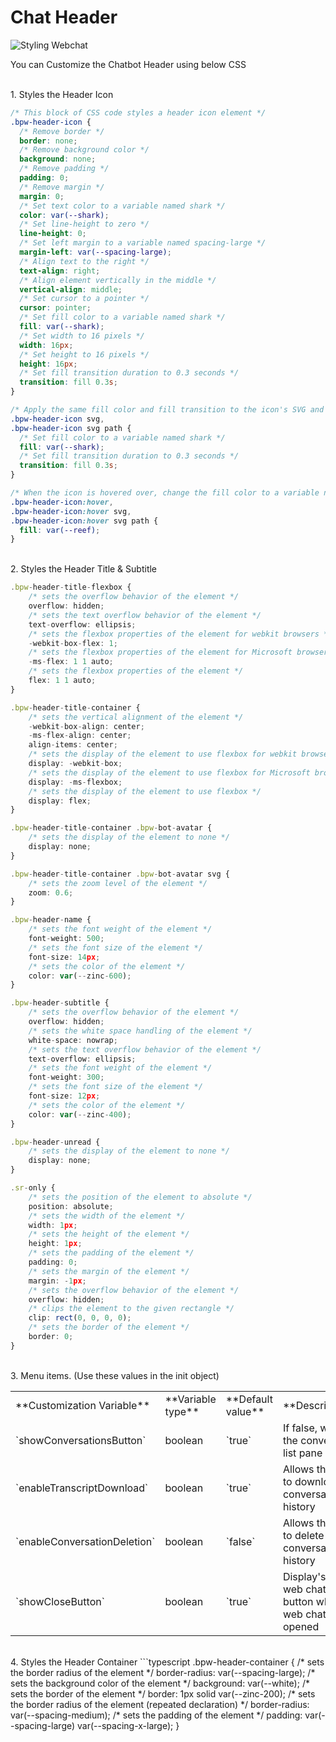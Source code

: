 

# Chat Header

![Styling Webchat](/docs/chat-header-cover.png)

You can Customize the Chatbot Header using below CSS

<br />
1. Styles the Header Icon

```css
/* This block of CSS code styles a header icon element */
.bpw-header-icon {
  /* Remove border */
  border: none;
  /* Remove background color */
  background: none;
  /* Remove padding */
  padding: 0;
  /* Remove margin */
  margin: 0;
  /* Set text color to a variable named shark */
  color: var(--shark);
  /* Set line-height to zero */
  line-height: 0;
  /* Set left margin to a variable named spacing-large */
  margin-left: var(--spacing-large);
  /* Align text to the right */
  text-align: right;
  /* Align element vertically in the middle */
  vertical-align: middle;
  /* Set cursor to a pointer */
  cursor: pointer;
  /* Set fill color to a variable named shark */
  fill: var(--shark);
  /* Set width to 16 pixels */
  width: 16px;
  /* Set height to 16 pixels */
  height: 16px;
  /* Set fill transition duration to 0.3 seconds */
  transition: fill 0.3s;
}

/* Apply the same fill color and fill transition to the icon's SVG and path elements */
.bpw-header-icon svg,
.bpw-header-icon svg path {
  /* Set fill color to a variable named shark */
  fill: var(--shark);
  /* Set fill transition duration to 0.3 seconds */
  transition: fill 0.3s;
}

/* When the icon is hovered over, change the fill color to a variable named reef for the icon, SVG and path elements */
.bpw-header-icon:hover,
.bpw-header-icon:hover svg,
.bpw-header-icon:hover svg path {
  fill: var(--reef);
}
```

<br />
2. Styles the Header Title & Subtitle

```typescript
.bpw-header-title-flexbox {
    /* sets the overflow behavior of the element */
    overflow: hidden;
    /* sets the text overflow behavior of the element */
    text-overflow: ellipsis;
    /* sets the flexbox properties of the element for webkit browsers */
    -webkit-box-flex: 1;
    /* sets the flexbox properties of the element for Microsoft browsers */
    -ms-flex: 1 1 auto;
    /* sets the flexbox properties of the element */
    flex: 1 1 auto;
}

.bpw-header-title-container {
    /* sets the vertical alignment of the element */
    -webkit-box-align: center;
    -ms-flex-align: center;
    align-items: center;
    /* sets the display of the element to use flexbox for webkit browsers */
    display: -webkit-box;
    /* sets the display of the element to use flexbox for Microsoft browsers */
    display: -ms-flexbox;
    /* sets the display of the element to use flexbox */
    display: flex;
}

.bpw-header-title-container .bpw-bot-avatar {
    /* sets the display of the element to none */
    display: none;
}

.bpw-header-title-container .bpw-bot-avatar svg {
    /* sets the zoom level of the element */
    zoom: 0.6;
}

.bpw-header-name {
    /* sets the font weight of the element */
    font-weight: 500;
    /* sets the font size of the element */
    font-size: 14px;
    /* sets the color of the element */
    color: var(--zinc-600);
}

.bpw-header-subtitle {
    /* sets the overflow behavior of the element */
    overflow: hidden;
    /* sets the white space handling of the element */
    white-space: nowrap;
    /* sets the text overflow behavior of the element */
    text-overflow: ellipsis;
    /* sets the font weight of the element */
    font-weight: 300;
    /* sets the font size of the element */
    font-size: 12px;
    /* sets the color of the element */
    color: var(--zinc-400);
}

.bpw-header-unread {
    /* sets the display of the element to none */
    display: none;
}

.sr-only {
    /* sets the position of the element to absolute */
    position: absolute;
    /* sets the width of the element */
    width: 1px;
    /* sets the height of the element */
    height: 1px;
    /* sets the padding of the element */
    padding: 0;
    /* sets the margin of the element */
    margin: -1px;
    /* sets the overflow behavior of the element */
    overflow: hidden;
    /* clips the element to the given rectangle */
    clip: rect(0, 0, 0, 0);
    /* sets the border of the element */
    border: 0;
}
```

<br />
3. Menu items. (Use these values in the init object)
<Table>
  <Tr>
    <Td>**Customization Variable**</Td>
    <Td>**Variable type**</Td>
    <Td>**Default value**</Td>
    <Td>**Description**</Td>
  </Tr>
  <Tr>
    <Td>`showConversationsButton`</Td>
    <Td>boolean</Td>
    <Td>`true`</Td>
    <Td>If false, will hide the conversation list pane</Td>
  </Tr>
  <Tr>
    <Td>`enableTranscriptDownload`</Td>
    <Td>boolean</Td>
    <Td>`true`</Td>
    <Td>Allows the user to download the conversation history</Td>
  </Tr>
  <Tr>
    <Td>`enableConversationDeletion`</Td>
    <Td>boolean</Td>
    <Td>`false`</Td>
    <Td>Allows the user to delete its conversation history</Td>
  </Tr>
  <Tr>
    <Td>`showCloseButton`</Td>
    <Td>boolean</Td>
    <Td>`true`</Td>
    <Td>Display's the web chat close button when the web chat is opened</Td>
  </Tr>
</Table>

<br/>
4. Styles the Header Container
```typescript
.bpw-header-container {
    /* sets the border radius of the element */
    border-radius: var(--spacing-large);
    /* sets the background color of the element */
    background: var(--white);
    /* sets the border of the element */
    border: 1px solid var(--zinc-200);
    /* sets the border radius of the element (repeated declaration) */
    border-radius: var(--spacing-medium);
    /* sets the padding of the element */
    padding: var(--spacing-large) var(--spacing-x-large);
}
